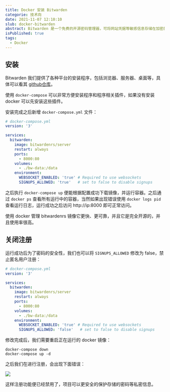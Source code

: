 ```yaml
---
title: Docker 安装 Bitwarden
categorie: 技术向
date: 2021-11-07 12:10:10
slub: docker-bitwarden
abstract: Bitwarden 是一个免费的开源密码管理器，可将网站凭据等敏感信息存储在加密的保险库中，并可以为网站根据自定义规则生成随机密码。
isPublished: true
tags:
  - Docker
---
```


## 安装
Bitwarden 我们提供了各种平台的安装程序，包括浏览器、服务器、桌面等，具体可以看其 [github仓库](https://github.com/bitwarden)。

使用 `docker-compose` 可以非常方便安装程序和程序相关插件，如果没有安装 docker 可以先安装这些插件。

安装完成之后新增 `docker-compose.yml` 文件：
```yml
# docker-compose.yml
version: '3'

services:
  bitwarden:
    image: bitwardenrs/server
    restart: always
    ports:
      - 8000:80
    volumes:
      - ./bw-data:/data
    environment:
      WEBSOCKET_ENABLED: 'true' # Required to use websockets
      SIGNUPS_ALLOWED: 'true'   # set to false to disable signups
```
之后执行 `docker-compose up` 便能根据配置成功下载镜像，并运行容器。之后通过 `docker ps` 查看所有运行中的容器，当然如果出现错误使用 `docker logs pid` 查看运行日志，运行成功之后访问 http://ip:8000 即可正常访问。

使用 docker 管理 bitwardenrs 镜像它更快、更可靠，并且它是完全开源的，并且使用率很高。

## 关闭注册
运行成功后为了密码的安全性，我们也可以将 `SIGNUPS_ALLOWED` 修改为 false，禁止匿名用户注册：
```yml
# docker-compose.yml
version: '3'

services:
  bitwarden:
    image: bitwardenrs/server
    restart: always
    ports:
      - 8000:80
    volumes:
      - ./bw-data:/data
    environment:
      WEBSOCKET_ENABLED: 'true' # Required to use websockets
      SIGNUPS_ALLOWED: 'false'   # set to false to disable signups
```
修改完成后，我们需要重启正在运行的 docker 镜像：
```
docker-compose down
docker-compose up -d
```
之后我们在进行注册，会出现下面错误：

![](https://img.bplink66.com/2021/11/10/263j3ijmsv7.png)

这样注册功能便已经禁用了，项目可以更安全的保护存储的密码等私密信息。